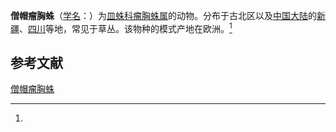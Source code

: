 {{Speciesbox
| name = 僧帽瘤胸蛛
| status = 
| status_system = 
| image = 
| genus = Oedothorax
| species = apicatus
| authority = (Blackwall, 1850)<ref name='id13335'>{{cite web| url =http://www.bioinfo.cn/db05/BjdwSpecies.php?action=view&id=13335| title =僧帽瘤胸蛛| work =《中国动物物种编目数据库》| publisher =中国科学院微生物研究所| author =中国科学院动物研究所| accessdate =2009-04-28| deadurl =yes| archiveurl =https://web.archive.org/web/20160305062856/http://www.bioinfo.cn/db05/BjdwSpecies.php?action=view&id=13335| archivedate =2016-03-05}}</ref>
}}

'''僧帽瘤胸蛛'''（[[学名|学名]]：{{lang|la|''Oedothorax apicatus''}}）为[[皿蛛科|皿蛛科]][[瘤胸蛛属|瘤胸蛛属]]的动物。分布于古北区以及[[中国大陆|中国大陆]]的[[新疆|新疆]]、[[四川|四川]]等地，常见于草丛。该物种的模式产地在欧洲。<ref name='id13335'/>

== 参考文献 ==
{{reflist}}

{{Wikispecies|Oedothorax apicatus}}
{{Taxonbar|from=Q1060255}}

[[Category:瘤胸蛛属|僧帽瘤胸蛛]]


{{蜘蛛小作品}}